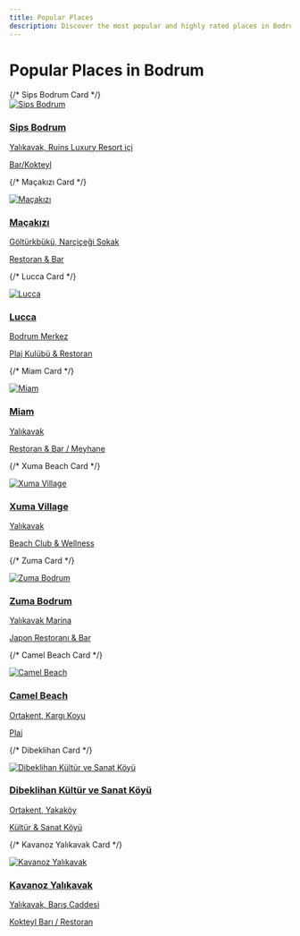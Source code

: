 ```yaml
---
title: Popular Places
description: Discover the most popular and highly rated places in Bodrum
---
```


# Popular Places in Bodrum

<div className="grid grid-cols-1 md:grid-cols-2 lg:grid-cols-3 gap-6 my-8">
  {/* Sips Bodrum Card */}
  <a href="/places/sips-bodrum" className="block bg-white rounded-lg shadow-md overflow-hidden hover:shadow-lg transition-shadow duration-300">
    <div className="h-48 bg-gray-200 overflow-hidden">
      <img src="https://res.cloudinary.com/djzzikcey/image/upload/v1752956115/hbevqsm3rskziphtt1vv.webp" alt="Sips Bodrum" className="w-full h-full object-cover" />
    </div>
    <div className="p-4">
      <h3 className="text-xl font-bold text-gray-800 mb-2">Sips Bodrum</h3>
      <p className="text-gray-700 mb-2">Yalıkavak, Ruins Luxury Resort içi</p>
      <p className="text-sm text-gray-500">Bar/Kokteyl</p>
    </div>
  </a>

  {/* Maçakızı Card */}
  <a href="/places/macakizi" className="block bg-white rounded-lg shadow-md overflow-hidden hover:shadow-lg transition-shadow duration-300">
    <div className="h-48 bg-gray-200 overflow-hidden">
      <img src="https://res.cloudinary.com/djzzikcey/image/upload/v1752956452/nc88f8lh9fymmxa7klf8.jpg" alt="Maçakızı" className="w-full h-full object-cover" />
    </div>
    <div className="p-4">
      <h3 className="text-xl font-bold text-gray-800 mb-2">Maçakızı</h3>
      <p className="text-gray-700 mb-2">Göltürkbükü, Narçiçeği Sokak</p>
      <p className="text-sm text-gray-500">Restoran & Bar</p>
    </div>
  </a>

  {/* Lucca Card */}
  <a href="/places/lucca" className="block bg-white rounded-lg shadow-md overflow-hidden hover:shadow-lg transition-shadow duration-300">
    <div className="h-48 bg-gray-200 overflow-hidden">
      <img src="https://res.cloudinary.com/djzzikcey/image/upload/v1752956829/mg4wrnnmis4g1v4kn69j.jpg" alt="Lucca" className="w-full h-full object-cover" />
    </div>
    <div className="p-4">
      <h3 className="text-xl font-bold text-gray-800 mb-2">Lucca</h3>
      <p className="text-gray-700 mb-2">Bodrum Merkez</p>
      <p className="text-sm text-gray-500">Plaj Kulübü & Restoran</p>
    </div>
  </a>

  {/* Miam Card */}
  <a href="/places/miam" className="block bg-white rounded-lg shadow-md overflow-hidden hover:shadow-lg transition-shadow duration-300">
    <div className="h-48 bg-gray-200 overflow-hidden">
      <img src="https://res.cloudinary.com/djzzikcey/image/upload/v1752955931/sm3eghiy0cg8uhvg3y9r.jpg" alt="Miam" className="w-full h-full object-cover" />
    </div>
    <div className="p-4">
      <h3 className="text-xl font-bold text-gray-800 mb-2">Miam</h3>
      <p className="text-gray-700 mb-2">Yalıkavak</p>
      <p className="text-sm text-gray-500">Restoran & Bar / Meyhane</p>
    </div>
  </a>

  {/* Xuma Beach Card */}
  <a href="/places/xuma-beach" className="block bg-white rounded-lg shadow-md overflow-hidden hover:shadow-lg transition-shadow duration-300">
    <div className="h-48 bg-gray-200 overflow-hidden">
      <img src="https://res.cloudinary.com/djzzikcey/image/upload/v1752955001/bxrovasig7qrzbsz0iyp.jpg" alt="Xuma Village" className="w-full h-full object-cover" />
    </div>
    <div className="p-4">
      <h3 className="text-xl font-bold text-gray-800 mb-2">Xuma Village</h3>
      <p className="text-gray-700 mb-2">Yalıkavak</p>
      <p className="text-sm text-gray-500">Beach Club & Wellness</p>
    </div>
  </a>

  {/* Zuma Card */}
  <a href="/places/zuma" className="block bg-white rounded-lg shadow-md overflow-hidden hover:shadow-lg transition-shadow duration-300">
    <div className="h-48 bg-gray-200 overflow-hidden">
      <img src="https://res.cloudinary.com/djzzikcey/image/upload/v1752958024/jhq8nrn35a1zvlwn9vrj.jpg" alt="Zuma Bodrum" className="w-full h-full object-cover" />
    </div>
    <div className="p-4">
      <h3 className="text-xl font-bold text-gray-800 mb-2">Zuma Bodrum</h3>
      <p className="text-gray-700 mb-2">Yalıkavak Marina</p>
      <p className="text-sm text-gray-500">Japon Restoranı & Bar</p>
    </div>
  </a>

  {/* Camel Beach Card */}
  <a href="/places/camel-beach" className="block bg-white rounded-lg shadow-md overflow-hidden hover:shadow-lg transition-shadow duration-300">
    <div className="h-48 bg-gray-200 overflow-hidden">
      <img src="https://res.cloudinary.com/djzzikcey/image/upload/v1752962063/bodrum-transfer/camel-beach-kargi.webp" alt="Camel Beach" className="w-full h-full object-cover" />
    </div>
    <div className="p-4">
      <h3 className="text-xl font-bold text-gray-800 mb-2">Camel Beach</h3>
      <p className="text-gray-700 mb-2">Ortakent, Kargı Koyu</p>
      <p className="text-sm text-gray-500">Plaj</p>
    </div>
  </a>

  {/* Dibeklihan Card */}
  <a href="/places/dibeklihan-kultur-ve-sanat-koyu" className="block bg-white rounded-lg shadow-md overflow-hidden hover:shadow-lg transition-shadow duration-300">
    <div className="h-48 bg-gray-200 overflow-hidden">
      <img src="https://res.cloudinary.com/djzzikcey/image/upload/v1752962434/places/dibeklihan-sanat-koyu-giris.jpg" alt="Dibeklihan Kültür ve Sanat Köyü" className="w-full h-full object-cover" />
    </div>
    <div className="p-4">
      <h3 className="text-xl font-bold text-gray-800 mb-2">Dibeklihan Kültür ve Sanat Köyü</h3>
      <p className="text-gray-700 mb-2">Ortakent, Yakaköy</p>
      <p className="text-sm text-gray-500">Kültür & Sanat Köyü</p>
    </div>
  </a>

  {/* Kavanoz Yalıkavak Card */}
  <a href="/places/kavanoz-yalikavak" className="block bg-white rounded-lg shadow-md overflow-hidden hover:shadow-lg transition-shadow duration-300">
    <div className="h-48 bg-gray-200 overflow-hidden">
      <img src="https://res.cloudinary.com/djzzikcey/image/upload/v1752966129/dswaxntxo1hoeo3qrimc.jpg" alt="Kavanoz Yalıkavak" className="w-full h-full object-cover" />
    </div>
    <div className="p-4">
      <h3 className="text-xl font-bold text-gray-800 mb-2">Kavanoz Yalıkavak</h3>
      <p className="text-gray-700 mb-2">Yalıkavak, Barış Caddesi</p>
      <p className="text-sm text-gray-500">Kokteyl Barı / Restoran</p>
    </div>
  </a>
</div>

<style jsx global>{`
  .grid {
    display: grid;
  }
  .grid-cols-1 {
    grid-template-columns: repeat(1, minmax(0, 1fr));
  }
  @media (min-width: 768px) {
    .md\:grid-cols-2 {
      grid-template-columns: repeat(2, minmax(0, 1fr));
    }
  }
  @media (min-width: 1024px) {
    .lg\:grid-cols-3 {
      grid-template-columns: repeat(3, minmax(0, 1fr));
    }
  }
  .gap-6 {
    gap: 1.5rem;
  }
  .my-8 {
    margin-top: 2rem;
    margin-bottom: 2rem;
  }
  .bg-white {
    background-color: #fff;
  }
  .rounded-lg {
    border-radius: 0.5rem;
  }
  .shadow-md {
    box-shadow: 0 4px 6px -1px rgba(0, 0, 0, 0.1), 0 2px 4px -1px rgba(0, 0, 0, 0.06);
  }
  .hover\:shadow-lg:hover {
    box-shadow: 0 10px 15px -3px rgba(0, 0, 0, 0.1), 0 4px 6px -2px rgba(0, 0, 0, 0.05);
  }
  .transition-shadow {
    transition-property: box-shadow;
    transition-timing-function: cubic-bezier(0.4, 0, 0.2, 1);
    transition-duration: 150ms;
  }
  .overflow-hidden {
    overflow: hidden;
  }
  .h-48 {
    height: 12rem;
  }
  .bg-gray-200 {
    background-color: #edf2f7;
  }
  .w-full {
    width: 100%;
  }
  .h-full {
    height: 100%;
  }
  .object-cover {
    object-fit: cover;
  }
  .p-4 {
    padding: 1rem;
  }
  .text-xl {
    font-size: 1.25rem;
    line-height: 1.75rem;
  }
  .font-bold {
    font-weight: 700;
  }
  .text-gray-800 {
    color: #2d3748;
  }
  .text-gray-600 {
    color: #4a5568;
  }
  .text-gray-700 {
    color: #4a5568;
  }
  .text-gray-500 {
    color: #a0aec0;
  }
  .text-sm {
    font-size: 0.875rem;
    line-height: 1.25rem;
  }
  .mb-2 {
    margin-bottom: 0.5rem;
  }
`}</style>
